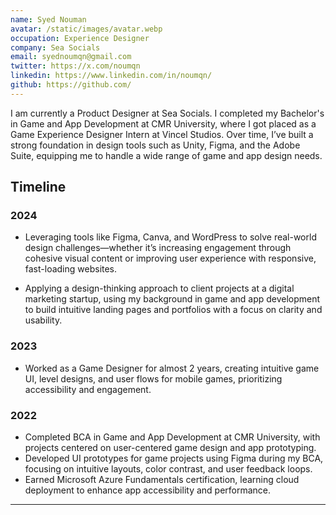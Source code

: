 ```yaml
---
name: Syed Nouman
avatar: /static/images/avatar.webp
occupation: Experience Designer
company: Sea Socials
email: syednoumqn@gmail.com
twitter: https://x.com/noumqn
linkedin: https://www.linkedin.com/in/noumqn/
github: https://github.com/
---
```


I am currently a Product Designer at Sea Socials. I completed my Bachelor's in Game and App Development at CMR University, 
where I got placed as a Game Experience Designer Intern at Vincel Studios. Over time, I’ve built a strong foundation in 
design tools such as Unity, Figma, and the Adobe Suite, equipping me to handle a wide range of game and app design needs.

## Timeline

### 2024

- Leveraging tools like Figma, Canva, and WordPress to solve real-world design challenges—whether it’s increasing engagement through 
  cohesive visual content or improving user experience with responsive, fast-loading websites.

- Applying a design-thinking approach to client projects at a digital marketing startup, using my background in game and app development to 
  build intuitive landing pages and portfolios with a focus on clarity and usability.

### 2023

- Worked as a Game Designer for almost 2 years, creating intuitive game UI, level designs, and user flows for mobile games,
  prioritizing accessibility and engagement.

### 2022

- Completed BCA in Game and App Development at CMR University, with projects centered on user-centered game design and app prototyping.
- Developed UI prototypes for game projects using Figma during my BCA, focusing on intuitive layouts, color contrast, and user feedback loops.
- Earned Microsoft Azure Fundamentals certification, learning cloud deployment to enhance app accessibility and performance.

---
